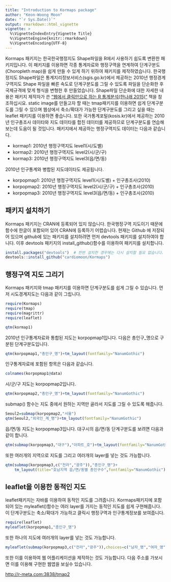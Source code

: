 ```yaml
---
title: "Introduction to Kormaps package"
author: "Keon-Woong Moon"
date: "`r Sys.Date()`"
output: rmarkdown::html_vignette
vignette: >
  %\VignetteIndexEntry{Vignette Title}
  %\VignetteEngine{knitr::rmarkdown}
  %\VignetteEncoding{UTF-8}
---
```


Kormaps 패키지는 한국한국행정지도 Shape파일을 R에서 사용하기 쉽도록 변환한 패키지입니다. 이 패키지를 이용하면 각종 통계자료와 행정구역을 연계하여 단계구분도(Choropleth map)을 쉽게 만들 수 있게 하기 위하여 패키지를 제작하였습니다. 한국행정지도 Shape파일은 통계지리정보서비스(sgis.go.kr)에서 제공하는 2010년 행정경계구역지도 Shape 파일을 빠른 속도로 단계구분도를 그릴 수 있도록 파일을 단순화한 후 국제규격에 맞게 형식을 변형한 후 만들었습니다. Shape파일 단순화에 대한 자세한 내용은 패키지 제작자가 쓴 ["웹에서 클릭만으로 하는 R 통계분석(한나래,2015)"](http://www.aladin.co.kr/shop/wproduct.aspx?ItemId=66714863) 책을 참조하십시요.  static image를 만들고자 할 때는 tmap패키지를 이용하면 쉽게 단계구분도를 그릴 수 있으며 웹상에서 축소/확대가 가능한 단계구분도를 그리고 싶을 때는 leaflet 패키지를 이용하면 좋습니다. 또한 국가통계포털(kosis.kr)에서 제공하는 2010년 인구총조사 데이타와 지도 데이타를 합친 데이터를 제공하므로 단계구분도를 연습해보는데 도움이 될 것입니다. 패키지에서 제공하는 행정구역지도 데이터는 다음과 같습니다. 

- kormap1: 2010년 행정구역지도 level1(시/도별)
- kormap2: 2010년 행정구역지도 level2(시/군/구)
- kormap3: 2010년 행정구역지도 level3(읍/면/동)

2010년 인구통계와 병합된 지도데이타도 제공됩니다. 

- korpopmap1: 2010년 행정구역지도 level1(시/도별) + 인구총조사(2010)
- korpopmap2: 2010년 행정구역지도 level2(시/군/구) + 인구총조사(2010)
- korpopmap3: 2010년 행정구역지도 level3(읍/면/동) + 인구총조사(2010)


## 패키지 설치하기

Kormaps 패키지는 CRAN에 등록되어 있지 않습니다. 한국행정구역 지도이기 때문에 함수에 한글이 포함되어 있어 CRAN에 등록하기 어렵습니다. 현재는 Github 에 저장되어 있으며 github에 있는 패키지를 설치하려면 먼저 devtools 패키지를 설치하여야 합니다. 이후 devtools 패키지의 install_github()함수를 이용하여 패키지를 설치합니다.

```r
install.packages("devtools")  # 한번 설치한 경우에는 다시 설치할 필요 없습니다.
devtools::install_github("cardiomoon/Kormaps")
```

## 행정구역 지도 그리기

Kormaps 패키지와 tmap 패키지를 이용하면 단계구분도를 쉽게 그릴 수 있습니다. 먼저 시도경계지도는 다음과 같이 그립니다.

```r
require(Kormaps)
require(tmap)
require(magrittr)
require(leaflet)

qtm(kormap1)
```

2010년 인구통계자료와 통합된 지도는 korpopmap1입니다. 다음은 총인구_명으로 구분된 단계구분도입니다.

```r
qtm(korpopmap1,"총인구_명")+tm_layout(fontfamily="NanumGothic")
```

인구통계자료에 포함된 항목은 다음과 같습니다.
```r
colnames(korpopmap1@data)
```

시/군/구 지도는 korpopmap2입니다.
```r
qtm(korpopmap2,"총인구_명")+tm_layout(fontfamily="NanumGothic")
```

submap() 함수는 지도 중에서 원하는 지역만 골라서 지도를 그릴 수 있도록 해줍니다.
```r
Seoul2=submap(korpopmap2,"서울")
qtm(Seoul2,"외국인_계_명")+tm_layout(fontfamily="NanumGothic")
```

읍/면/동 지도는 korpopmap3입니다. 대구시의 읍/면/동 단계구분도를 보려면 다음과 같이 합니다.
```r
qtm(submap(korpopmap3,"대구"),"아파트_호")+tm_layout(fontfamily="NanumGothic")
```

또한 여러개의 지역으로 지도를 그리고 여러개의 layer를 넣는 것도 가능합니다.

```r
qtm(submap(korpopmap3,c("전라","광주")),"총인구_명")+
    tm_layout(title="호남지역 읍/면/동별 총인구수",fontfamily="NanumGothic")
```

## leaflet을 이용한 동적인 지도

leaflet패키지는 자바를 이용하여 동적인 지도를 그려줍니다. Kormaps패키지에 포함되어 있는 myleaflet()함수는 여러 layer를 가지는 동적인 지도를 쉽게 구현해줍니다. 이 단계구분도는 축소/확대가 가능하고 클릭시 행정구역과 인구통계정보를 보여줍니다. 

```r
require(leaflet)
myleaflet(korpopmap1,"총인구_명")
```

또한 하나의 지도에 여러개의 layer를 넣는 것도 가능합니다.

```r

myleaflet(submap(korpopmap3,c("전라","광주")),choices=c("남자_명","여자_명","주택_계_호"))
```


또한 이를 이용하여 웹 어플리케이션을 제작하는 것도 가능합니다. 다음 주소를 가보시면 이를 이용해 구현한 웹앱을 보실수 있습니다.

[http://r-meta.com:3838/tmap2](http://r-meta.com:3838/tmap2)
